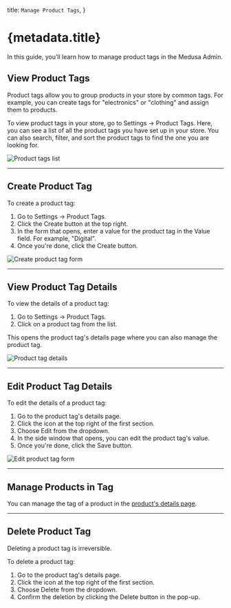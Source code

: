 
  title: `Manage Product Tags`,
}

# {metadata.title}

In this guide, you’ll learn how to manage product tags in the Medusa Admin.

## View Product Tags

Product tags allow you to group products in your store by common tags. For example, you can create tags for "electronics" or "clothing" and assign them to products.

To view product tags in your store, go to Settings → Product Tags. Here, you can see a list of all the product tags you have set up in your store. You can also search, filter, and sort the product tags to find the one you are looking for.

![Product tags list](https://res.cloudinary.com/dza7lstvk/image/upload/v1739979638/User%20Guide/Screenshot_2025-02-19_at_5.40.18_PM_ymwpfe.png)

---

## Create Product Tag

To create a product tag:

1. Go to Settings → Product Tags.
2. Click the Create button at the top right.
3. In the form that opens, enter a value for the product tag in the Value field. For example, "Digital".
4. Once you're done, click the Create button.

![Create product tag form](https://res.cloudinary.com/dza7lstvk/image/upload/v1739979718/User%20Guide/Screenshot_2025-02-19_at_5.41.39_PM_g3dabk.png)

---

## View Product Tag Details

To view the details of a product tag:

1. Go to Settings → Product Tags.
2. Click on a product tag from the list.

This opens the product tag's details page where you can also manage the product tag.

![Product tag details](https://res.cloudinary.com/dza7lstvk/image/upload/v1739979858/User%20Guide/Screenshot_2025-02-19_at_5.43.53_PM_ujve6x.png)

---

## Edit Product Tag Details

To edit the details of a product tag:

1. Go to the product tag's details page.
2. Click the <InlineIcon Icon={EllipsisHorizontal} alt="three-dots" /> icon at the top right of the first section.
3. Choose Edit from the dropdown.
4. In the side window that opens, you can edit the product tag's value.
5. Once you're done, click the Save button.

![Edit product tag form](https://res.cloudinary.com/dza7lstvk/image/upload/v1739979916/User%20Guide/Screenshot_2025-02-19_at_5.45.04_PM_cso1mj.png)

---

## Manage Products in Tag

You can manage the tag of a product in the [product's details page](../../products/edit/page.mdx#manage-product-organization).

---

## Delete Product Tag

<Note type="warning">

Deleting a product tag is irreversible.

</Note>

To delete a product tag:

1. Go to the product tag's details page.
2. Click the <InlineIcon Icon={EllipsisHorizontal} alt="three-dots" /> icon at the top right of the first section.
3. Choose Delete from the dropdown.
4. Confirm the deletion by clicking the Delete button in the pop-up.
